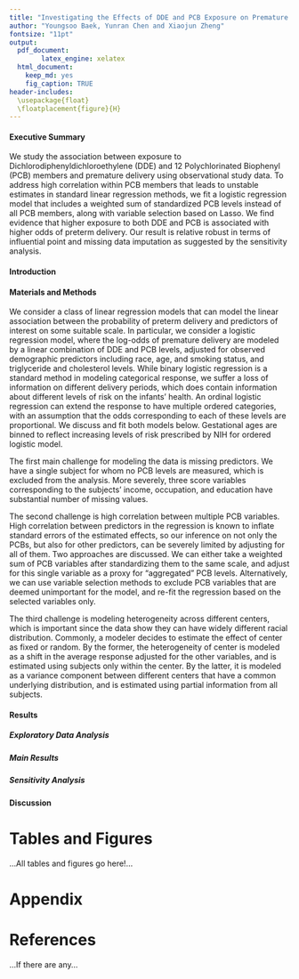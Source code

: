 ```yaml
---
title: "Investigating the Effects of DDE and PCB Exposure on Premature Delivery"
author: "Youngsoo Baek, Yunran Chen and Xiaojun Zheng"
fontsize: "11pt"
output:
  pdf_document: 
        latex_engine: xelatex
  html_document:
    keep_md: yes
    fig_caption: TRUE
header-includes:  
  \usepackage{float} 
  \floatplacement{figure}{H}
---
```


#### Executive Summary

We study the association between exposure to Dichlorodiphenyldichloroethylene (DDE) and 12 Polychlorinated Biophenyl (PCB) members and premature delivery using observational study data. To address high correlation within PCB members that leads to unstable estimates in standard linear regression methods, we fit a logistic regression model that includes a weighted sum of standardized PCB levels instead of all PCB members, along with variable selection based on Lasso. We find evidence that higher exposure to both DDE and PCB is associated with higher odds of preterm delivery. Our result is relative robust in terms of influential point and missing data imputation as suggested by the sensitivity analysis.

#### Introduction


#### Materials and Methods

We consider a class of linear regression models that can model the linear association between the probability of preterm delivery and predictors of interest on some suitable scale. In particular, we consider a logistic regression model, where the log-odds of premature delivery are modeled by a linear combination of DDE and PCB levels, adjusted for observed demographic predictors including race, age, and smoking status, and triglyceride and cholesterol levels. While binary logistic regression is a standard method in modeling categorical response, we suffer a loss of information on different delivery periods, which does contain information about different levels of risk on the infants' health. An ordinal logistic regression can extend the response to have multiple ordered categories, with an assumption that the odds corresponding to each of these levels are proportional. We discuss and fit both models below. Gestational ages are binned to reflect increasing levels of risk prescribed by NIH for ordered logistic model. 

The first main challenge for modeling the data is missing predictors. We have a single subject for whom no PCB levels are measured, which is excluded from the analysis. More severely, three score variables corresponding to the subjects' income, occupation, and education have substantial number of missing values. 

The second challenge is high correlation between multiple PCB variables. High correlation between predictors in the regression is known to inflate standard errors of the estimated effects, so our inference on not only the PCBs, but also for other predictors, can be severely limited by adjusting for all of them. Two approaches are discussed. We can either take a weighted sum of PCB variables after standardizing them to the same scale, and adjust for this single variable as a proxy for "aggregated" PCB levels. Alternatively, we can use variable selection methods to exclude PCB variables that are deemed unimportant for the model, and re-fit the regression based on the selected variables only.

The third challenge is modeling heterogeneity across different centers, which is important since the data show they can have widely different racial distribution. Commonly, a modeler decides to estimate the effect of center as fixed or random. By the former, the heterogeneity of center is modeled as a shift in the average response adjusted for the other variables, and is estimated using subjects only within the center. By the latter, it is modeled as a variance component between different centers that have a common underlying distribution, and is estimated using partial information from all subjects. 

#### Results

##### Exploratory Data Analysis
##### Main Results
##### Sensitivity Analysis


#### Discussion


\clearpage

# Tables and Figures

...All tables and figures go here!...

\clearpage

# Appendix

# References
...If there are any...
